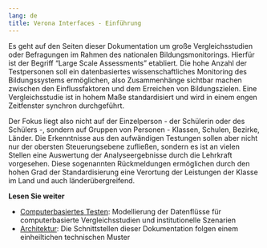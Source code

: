 ```yaml
---
lang: de
title: Verona Interfaces - Einführung
---
```


Es geht auf den Seiten dieser Dokumentation um große Vergleichsstudien oder Befragungen im Rahmen des nationalen Bildungsmonitorings. Hierfür ist der Begriff "Large Scale Assessments" etabliert. Die hohe Anzahl der Testpersonen soll ein datenbasiertes wissenschaftliches Monitoring des Bildungssystems ermöglichen, also Zusammenhänge sichtbar machen zwischen den Einflussfaktoren und dem Erreichen von Bildungszielen. Eine Vergleichsstudie ist in hohem Maße standardisiert und wird in einem engen Zeitfenster synchron durchgeführt.

Der Fokus liegt also nicht auf der Einzelperson - der Schülerin oder des Schülers -, sondern auf Gruppen von Personen - Klassen, Schulen, Bezirke, Länder. Die Erkenntnisse aus den aufwändigen Testungen sollen aber nicht nur der obersten Steuerungsebene zufließen, sondern es ist an vielen Stellen eine Auswertung der Analyseergebnisse durch die Lehrkraft vorgesehen. Diese sogenannten Rückmeldungen ermöglichen durch den hohen Grad der Standardisierung eine Verortung der Leistungen der Klasse im Land und auch länderübergreifend.

**Lesen Sie weiter**

* [Computerbasiertes Testen](tba.qmd): Modellierung der Datenflüsse für computerbasierte Vergleichsstudien und institutionelle Szenarien
* [Architektur](architecture.qmd): Die Schnittstellen dieser Dokumentation folgen einem einheiltichen technischen Muster